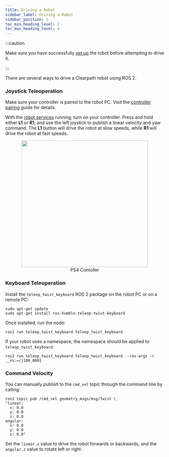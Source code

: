 ```yaml
---
title: Driving a Robot
sidebar_label: Driving a Robot
sidebar_position: 1
toc_min_heading_level: 2
toc_max_heading_level: 4
---
```


:::caution

Make sure you have successfully [set up](../installation/robot) the robot before attempting to drive it.

:::

There are several ways to drive a Clearpath robot using ROS 2.

### Joystick Teleoperation

Make sure your controller is paired to the robot PC. Visit the [controller pairing](../installation/controller) guide for details.

With the [robot services](../installation/robot#robot-services) running, turn on your controller. Press and hold
either **L1** or **R1**, and use the left joystick to publish a linear velocity and yaw command. The **L1** button
will drive the robot at slow speeds, while **R1** will drive the robot at fast speeds.

<center>
  <figure>
    <img
      src="/img/robot_images/common_images/controller_ps4.png"
      width="400"
    />
    <figcaption>PS4 Contoller</figcaption>
  </figure>
</center>

### Keyboard Teleoperation

Install the `teleop_twist_keyboard` ROS 2 package on the robot PC or on a remote PC:

```
sudo apt-get update
sudo apt-get install ros-humble-teleop-twist-keyboard
```

Once installed, run the node:

```
ros2 run teleop_twist_keyboard teleop_twist_keyboard
```

If your robot uses a namespace, the namespace should be applied to `teleop_twist_keyboard`:

```
ros2 run teleop_twist_keyboard teleop_twist_keyboard --ros-args -r __ns:=/j100_0001
```

### Command Velocity

You can manually publish to the `cmd_vel` topic through the command line by calling:

```
ros2 topic pub /cmd_vel geometry_msgs/msg/Twist \
"linear:
  x: 0.0
  y: 0.0
  z: 0.0
angular:
  x: 0.0
  y: 0.0
  z: 0.0"
```

Set the `linear.x` value to drive the robot forwards or backwards, and the `angular.z` value to rotate left or right.
